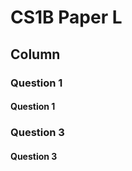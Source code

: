 

CS1B Paper L {data-navmenu="R for Actuarial Statistics"}
==============================================================

Column {.tabset}
--------------------------------


### Question 1

<h4>Question 1</h4>

### Question 3

<h4>Question 3</h4>


